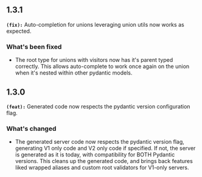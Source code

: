 ## 1.3.1
**`(fix):`** Auto-completion for unions leveraging union utils now works as expected.

### What's been fixed
- The root type for unions with visitors now has it's parent typed correctly. This allows auto-complete to work once again on the union when it's nested within other pydantic models.

## 1.3.0
**`(feat):`** Generated code now respects the pydantic version configuration flag.

### What's changed
- The generated server code now respects the pydantic version flag, generating V1 only code and V2 only code if specified. If not, the server is generated as it is today, with compatibility for BOTH Pydantic versions. This cleans up the generated code, and brings back features liked wrapped aliases and custom root validators for V1-only servers.

